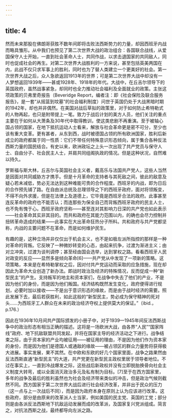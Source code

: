 ```yaml
---
---
---
```

title: 4
---




然而未来那股在佛朗哥获胜不数年间即将击败法西斯势力的力量，却因西班牙内战而略具雏形。从中我们也预见了第二次世界大战的政治组合：各国联合战线，从爱国保守人士开始，一直到社会革命人士，共同作战，以求击退国家的共同敌人，同时也促成社会的再生。对第二次世界大战胜利的一方来说，甚至包括英美两国在内，此战不仅只求军事上的胜利，同时也为了替人类建立一个更美好的社会。第一次世界大战之后，众人急欲返回1913年的世界；可是第二次世界大战中却没有一人梦想返回1939年——甚或1928年、1918年的年代。大战中，在丘吉尔领导下的英国政府，虽然战事紧急，却同时也全力推动社会福利及全面就业的政策。主张这项政策的贝弗里奇报告（Beveridge Report，编者注：即《社会保险及联合服务报告》，是一套“从摇篮到坟墓”的社会福利制度）问世于英国仍处于大战黑暗时期的1942年，却也并非偶然。在美国对战后草拟的政策里，对于如何防止希特勒式的人物再起，也只是附带提上一笔。致力于战后计划的美方人员，他们关注的重点主要在于如何从大萧条及30年代中取得教训，使这类悲剧不再重演。至于被轴心国占领的国家，在地下抵抗运动人士看来，解放与社会革命更是密不可分，至少也该有重大变革。更有甚者，从东到西，战时被德国占领的所有欧洲国家，胜利后新成立的政府都属于同一性质：它们不带任何特殊意识形态倾向，属于集合各种反法西斯力量的国民结合。有史以来，欧洲政坛之上头一次出现了共产党员与保守人士、自由分子、社会民主人士，并肩共同组阁执政的情况。但是这种状况，自然难以持久。

罗斯福与斯大林，丘吉尔与英国社会主义者，戴高乐与法国共产党人，这些人当然是因面对共同威胁方才携手。但是十月革命的支持者与其死敌之间，彼此的敌意及疑心若未减低，势必无法达到这种难能可贵的合作程度。西班牙的内战，即为日后的合作预先铺了路。在自由派总统及总理领导之下的西班牙政府，面对将领叛变，不得不向外求援，但是在法律上及道德上，它毕竟是西班牙合法的政府。此事甚至连反革命的政府也不能否认；而连那些为保全自己而背叛西班牙政府的民主人士，也不免有愧于心。西班牙政府坚称——甚至连对其影响力日深的共产党也如此表示——社会革命其实非其目的。而共和政府在其能力范围以内，的确也会尽力控制并扭转革命造成的结果——此事实在大出革命狂热分子所料。共和政府与共产党都坚称，内战的主要问题不在革命，而是如何维护民生。

有趣的是，这种立场并非仅仅出于机会主义，也不是如极左派所指控的那样是一种对革命的背叛。它反映了一种微妙转变的心态，由起来抗争，过渡为渐进主义；由对立冲突，过渡为谈判调停；甚至经由国会选举，达到掌权之路。看看西班牙人民对政变的反应——显然多是倾向革命[6]——共产党从中发现了一项新的策略。这项策略，本来是在希特勒掌权之后，因对付共产党运动而采取的应急措施，现在却因此为革命大业创造了新办法。即战时政治及经济的特殊情况，反而促成一种“新型民主”的产生。支持叛军的地主和资本家们，在战争中失去了他们的产业，不是因为他们的身份，而是因为他们叛国。经济结构既然发生变化，政府便得进行规划，必要时加以接收——不是出于意识形态的缘故，而是由于战时经济的需要。照此发展下去，最后若获胜利，如此这般的“新型民主，势必成为保守精神的死对头……为西班牙工人群众在未来的政治经济夺权上提供莫大的保证。”（ibid.，p.176.）

因此在1936年10月间共产国际颁发的小册子中，对于1939—1945年间反法西斯战争中的政治形态有相当正确的描述。这将是一场欧洲大战，由各界“人民”“国家阵线”政府、地下抗敌联盟共同发起，并将在国家主导的经济活动之下进行。战争结束之际，由于资本家的产业均被征用——被征用的理由，不是因为他们作为资本家的身份，而是因为他们是德国人或通敌的缘故——被占领区的群众力量势将获得极大进展。事实发展，果不其然。在中欧和东欧的好几个国家里面，战争之路果然由反法西斯直通“新型民主”的大道，共产党更在新型民主政权里居于领导者地位。不过在事实上，一直到冷战爆发之际，这些战后新政权并没有立即脱胎换骨向社会主义制度大转弯，或以全面消灭政治多元及私有制为目标。[7]至于在西方国家里，多年的战争及最后的胜利虽然也为社会及经济带来类似的冲击，但是政治气候则截然不同。西方国家于第二次世界大战后进行社会经济改革，并非出于民众的压力（这一点与上一次战后不同），而是因为政府本身在原则上认为应该进行改革。这些政府，部分是由原来的改革派人士当家，例如美国的民主党、英国的工党；部分则是由各派反法西斯地下抗敌运动发展而成的改革派，及国家复兴党派组成。简言之，对抗法西斯之战，最终都导向左派之路。